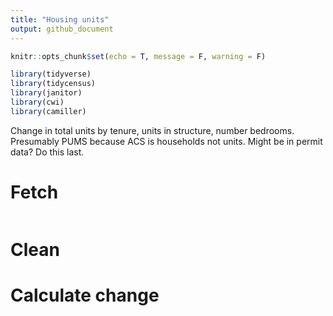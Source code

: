```yaml
---
title: "Housing units"
output: github_document
---
```


```r
knitr::opts_chunk$set(echo = T, message = F, warning = F)
```

```r
library(tidyverse)
library(tidycensus)
library(janitor)
library(cwi)
library(camiller)
```

Change in total units by tenure, units in structure, number bedrooms. Presumably PUMS because ACS is households not units. Might be in permit data? Do this last.

# Fetch

```r

```

# Clean

# Calculate change